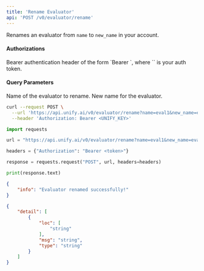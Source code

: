 ```yaml
---
title: 'Rename Evaluator'
api: 'POST /v0/evaluator/rename'
---
```

Renames an evaluator from `name` to `new_name` in your account.

#### Authorizations

<ParamField header="Authorization" type="string" required="true">
  Bearer authentication header of the form `Bearer <token>`, where `<token>` is your auth token.
</ParamField>

#### Query Parameters

<ParamField query="name" type="string" required="true">
Name of the evaluator to rename.
</ParamField>

<ParamField query="new_name" type="string" required="true">
New name for the evaluator.
</ParamField>

<RequestExample>

```bash cURL
curl --request POST \
  --url 'https://api.unify.ai/v0/evaluator/rename?name=eval1&new_name=eval2' \
  --header 'Authorization: Bearer <UNIFY_KEY>'
```

```python Python
import requests

url = "https://api.unify.ai/v0/evaluator/rename?name=eval1&new_name=eval2"

headers = {"Authorization": "Bearer <token>"}

response = requests.request("POST", url, headers=headers)

print(response.text)
```

</RequestExample>
<ResponseExample>

```json 200
{
    "info": "Evaluator renamed successfully!"
}
```

```json 422
{
    "detail": [
        {
            "loc": [
                "string"
            ],
            "msg": "string",
            "type": "string"
        }
    ]
}
```

</ResponseExample>
